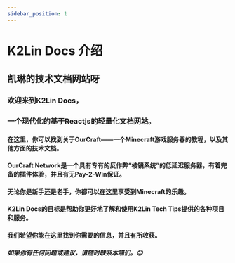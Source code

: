 ```yaml
---
sidebar_position: 1
---
```


# K2Lin Docs 介绍

## 凯琳的技术文档网站呀

### 欢迎来到K2Lin Docs，
### 一个现代化的基于Reactjs的轻量化文档网站。

#### 在这里，你可以找到关于OurCraft——一个Minecraft游戏服务器的教程，以及其他方面的技术文档。
#### OurCraft Network是一个具有专有的反作弊“棱镜系统”的低延迟服务器，有着完备的插件体验，并且有无Pay-2-Win保证。
#### 无论你是新手还是老手，你都可以在这里享受到Minecraft的乐趣。

#### K2Lin Docs的目标是帮助你更好地了解和使用K2Lin Tech Tips提供的各种项目和服务。
#### 我们希望你能在这里找到你需要的信息，并且有所收获。
##### 如果你有任何问题或建议，请随时联系本喵们。😊
